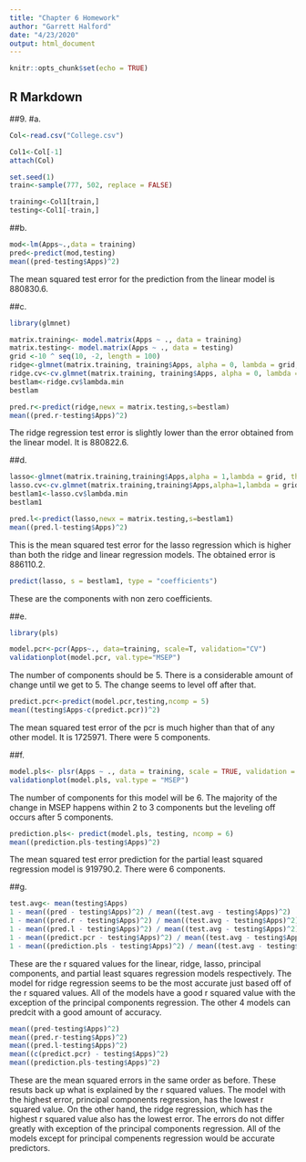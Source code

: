 ```yaml
---
title: "Chapter 6 Homework"
author: "Garrett Halford"
date: "4/23/2020"
output: html_document
---
```


```r
knitr::opts_chunk$set(echo = TRUE)
```

## R Markdown

##9.
#a.
```r
Col<-read.csv("College.csv")
```

```r
Col1<-Col[-1]
attach(Col)
```

```r
set.seed(1)
train<-sample(777, 502, replace = FALSE)

training<-Col1[train,]
testing<-Col1[-train,]
```

##b.
```r
mod<-lm(Apps~.,data = training)
pred<-predict(mod,testing)
mean((pred-testing$Apps)^2)
```
The mean squared test error for the prediction from the linear model is 880830.6.

##c.
```r
library(glmnet)
```

```r
matrix.training<- model.matrix(Apps ~ ., data = training)
matrix.testing<- model.matrix(Apps ~ ., data = testing)
grid <-10 ^ seq(10, -2, length = 100)
ridge<-glmnet(matrix.training, training$Apps, alpha = 0, lambda = grid, thresh = 1e-12)
ridge.cv<-cv.glmnet(matrix.training, training$Apps, alpha = 0, lambda = grid, thresh = 1e-12)
bestlam<-ridge.cv$lambda.min
bestlam
```

```r
pred.r<-predict(ridge,newx = matrix.testing,s=bestlam)
mean((pred.r-testing$Apps)^2)
```
The ridge regression test error is slightly lower than the error obtained from the linear model. It is 880822.6.

##d.
```r
lasso<-glmnet(matrix.training,training$Apps,alpha = 1,lambda = grid, thresh=1e-12)
lasso.cv<-cv.glmnet(matrix.training,training$Apps,alpha=1,lambda = grid,thresh=1e-12)
bestlam1<-lasso.cv$lambda.min
bestlam1
```

```r
pred.l<-predict(lasso,newx = matrix.testing,s=bestlam1)
mean((pred.l-testing$Apps)^2)
```
This is the mean squared test error for the lasso regression which is higher than both the ridge and linear regression models. The obtained error is 886110.2.

```r
predict(lasso, s = bestlam1, type = "coefficients")
```
These are the components with non zero coefficients.

##e.
```r
library(pls)
```

```r
model.pcr<-pcr(Apps~., data=training, scale=T, validation="CV")
validationplot(model.pcr, val.type="MSEP")
```
The number of components should be 5. There is a considerable amount of change until we get to 5. The change seems to level off after that.

```r
predict.pcr<-predict(model.pcr,testing,ncomp = 5)
mean((testing$Apps-c(predict.pcr))^2)

```
The mean squared test error of the pcr is much higher than that of any other model. It is 1725971. There were 5 components.

##f.
```r
model.pls<- plsr(Apps ~ ., data = training, scale = TRUE, validation = "CV")
validationplot(model.pls, val.type = "MSEP")
```
The number of components for this model will be 6. The majority of the change in MSEP happens within 2 to 3 components but the leveling off occurs after 5 components.

```r
prediction.pls<- predict(model.pls, testing, ncomp = 6)
mean((prediction.pls-testing$Apps)^2)
```
The mean squared test error prediction for the partial least squared regression model is 919790.2. There were 6 components.

##g.
```r
test.avg<- mean(testing$Apps)
1 - mean((pred - testing$Apps)^2) / mean((test.avg - testing$Apps)^2)
1 - mean((pred.r - testing$Apps)^2) / mean((test.avg - testing$Apps)^2)
1 - mean((pred.l - testing$Apps)^2) / mean((test.avg - testing$Apps)^2)
1 - mean((predict.pcr - testing$Apps)^2) / mean((test.avg - testing$Apps)^2)
1 - mean((prediction.pls - testing$Apps)^2) / mean((test.avg - testing$Apps)^2)
```
These are the r squared values for the linear, ridge, lasso, principal components, and partial least squares regression models respectively. The model for ridge regression seems to be the most accurate just based off of the r squared values. All of the models have a good r squared value with the exception of the principal components regression. The other 4 models can predcit with a good amount of accuracy.

```r
mean((pred-testing$Apps)^2)
mean((pred.r-testing$Apps)^2)
mean((pred.l-testing$Apps)^2)
mean((c(predict.pcr) - testing$Apps)^2)
mean((prediction.pls-testing$Apps)^2)
```
These are the mean squared errors in the same order as before. These resuts back up what is explained by the r squared values. The model with the highest error, principal components regression, has the lowest r squared value. On the other hand, the ridge regression, which has the highest r squared value also has the lowest error. The errors do not differ greatly with exception of the principal components regression. All of the models except for principal compenents regression would be accurate predictors.





